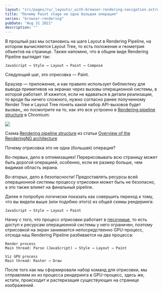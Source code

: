 ```yaml
---
layout: "src/pages/ru/_layouts/_with-browser-rendering-navigation.astro"
title: "Почему Paint stage не одна большая операция"
series: "browser-rendering"
pubDate: "Aug 31 2021"
description: ""
---
```



В прошлый раз мы остановись на шаге Layout в Rendering Pipeline, на котором вычисляется Layout Tree, то есть положение и геометрия объектов на странице. Также напомню, что в общем виде Rendering Pipeline выглядит так:

```
JavaScript → Style → Layout → Paint → Compose
```

Следующий шаг, это отрисовка — Paint.

Браузер — приложение, и как правило использует библиотеку для вывода примитивов на экранах через вызовы операционной системы, в которой работает. И кажется, если не вдаваться в детали реализации, то вроде бы ничего сложного, нужно согласно ранее полученному Render Tree и Layout Tree понять какой набор API-вызовов будет вызван,, но посмотрите на то, как это все устроено в [Rendering pipeline structure](https://developer.chrome.com/blog/renderingng-architecture/#rendering-pipeline-structure) в Chromium:

<Img src="/assets/posts/2021/browser-rendering-paint/pipeline.jpg" />

Схема [Rendering pipeline structure](https://developer.chrome.com/blog/renderingng-architecture/#rendering-pipeline-structure) из статьи [Overview of the RenderingNG architecture](https://developer.chrome.com/blog/renderingng-architecture/)

Почему отрисовка это не одна (большая) операция?

Во-первых, дело в оптимизациях! Перерисовывать всю страницу может быть дорогой операцией, особенно, если ее размер больше, чем видимая область экрана.

Во-вторых, дело в безопасности! Предоставлять ресурсы всей операционной системы процессу отрисовки может быть не безопасно, а это также влияет на финальный pipeline.

Далее я попробую логически показать как совершить переход к тому, что вы видели выше (или подобию этого) из общей схемы рендеринга:

```
JavaScript → Style → Layout → Paint
```

Начну с того, что процесс отрисовки работает в [песочнице](https://chromium.googlesource.com/chromium/src/+/refs/heads/main/docs/design/sandbox.md), то есть доступ к ресурсам операционной системы у него ограничен, поэтому отрисовкой на экран занимается непосредственно GPU-процесс, отсюда наш Rendering Pipeline разбивается на два процесса:

```
Render process
Main thread: Parse (JavaScript) → Style → Layout → Paint

Viz GPU process
Main thread: Raster → Draw
```

После того как мы сформировали набор команд для отрисовки, мы отправляем их из процесса рендеринга в GPU-процесс, здесь же, кстати, происходит и растеризация существующих на странице изображений.
